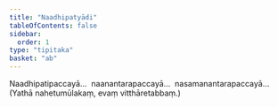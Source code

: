 ```yaml
---
title: "Naadhipatyādi"
tableOfContents: false
sidebar:
  order: 1
type: "tipitaka"
basket: "ab"
---
```



<DynamicBreadcrumb />

<Division number="399">

<Paragraph number="1194">
Naadhipatipaccayā…  naanantarapaccayā…  nasamanantarapaccayā…

</Paragraph>
</Division>

<Paragraph number="1195" type="center">
(Yathā nahetumūlakaṃ, evaṃ vitthāretabbaṃ.)
</Paragraph>
